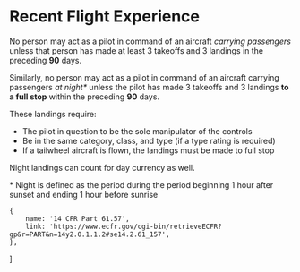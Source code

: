 

# Recent Flight Experience

No person may act as a pilot in command of an aircraft _carrying passengers_
unless that person has made at least 3 takeoffs and 3 landings in the preceding
**90** days.

Similarly, no person may act as a pilot in command of an aircraft carrying
passengers _at night\*_ unless the pilot has made 3 takeoffs and 3 landings **to
a full stop** within the preceding **90** days.

These landings require:

-   The pilot in question to be the sole manipulator of the controls
-   Be in the same category, class, and type (if a type rating is required)
-   If a tailwheel aircraft is flown, the landings must be made to full stop

Night landings can count for day currency as well.

<Footnotes>
    * Night is defined as the period during the period beginning 1 hour after
    sunset and ending 1 hour before sunrise
</Footnotes>

    {
        name: '14 CFR Part 61.57',
        link: 'https://www.ecfr.gov/cgi-bin/retrieveECFR?gp&r=PART&n=14y2.0.1.1.2#se14.2.61_157',
    },
]
